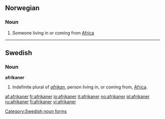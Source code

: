 {{see|Afrikaner}}

==Norwegian==
===Noun===
{{no-noun-m2}}
# Someone living in or coming from [[Africa]]

----

==Swedish==
===Noun===
'''afrikaner'''

#Indefinite plural of ''[[afrikan]]'', person living in, or coming from, [[Africa]].

[[Category:Swedish noun forms]]

[[af:afrikaner]]
[[fr:afrikaner]]
[[io:afrikaner]]
[[it:afrikaner]]
[[no:afrikaner]]
[[pl:afrikaner]]
[[ru:afrikaner]]
[[fi:afrikaner]]
[[vi:afrikaner]]